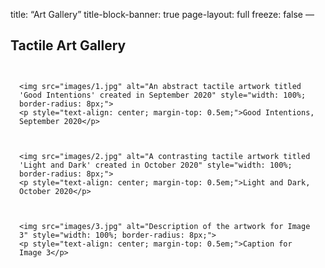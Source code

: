 title: "Art Gallery"
title-block-banner: true
page-layout: full
freeze: false
---

## Tactile Art Gallery

::: {raw}

<div style="display: grid; grid-template-columns: repeat(auto-fit, minmax(250px, 1fr)); gap: 1em; padding: 1em;">

  <div>
    <img src="images/1.jpg" alt="An abstract tactile artwork titled 'Good Intentions' created in September 2020" style="width: 100%; border-radius: 8px;">
    <p style="text-align: center; margin-top: 0.5em;">Good Intentions, September 2020</p>
  </div>

  <div>
    <img src="images/2.jpg" alt="A contrasting tactile artwork titled 'Light and Dark' created in October 2020" style="width: 100%; border-radius: 8px;">
    <p style="text-align: center; margin-top: 0.5em;">Light and Dark, October 2020</p>
  </div>

  <div>
    <img src="images/3.jpg" alt="Description of the artwork for Image 3" style="width: 100%; border-radius: 8px;">
    <p style="text-align: center; margin-top: 0.5em;">Caption for Image 3</p>
  </div>

</div>

:::
